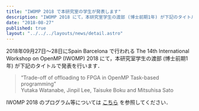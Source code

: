 ```yaml
---
title: "IWOMP 2018 で本研究室の学生が発表します"
description: "IWOMP 2018 にて，本研究室学生の渡部 (博士前期1年) が下記のタイトルで発表を行います．"
date: "2018-08-27"
published: true
layout: "../../../layouts/news/detail.astro"
---
```


2018年09月27日〜28日にSpain Barcelona で行われる The 14th International Workshop on OpenMP (IWOMP) 2018 にて，本研究室学生の渡部 (博士前期1年) が下記のタイトルで発表を行います．

> “Trade-off of offloading to FPGA in OpenMP Task-based programming”  
> Yutaka Watanabe, Jinpil Lee, Taisuke Boku and Mitsuhisa Sato

IWOMP 2018 のプログラム等については [こちら](https://iwomp2018.bsc.es/) を参照してください．
